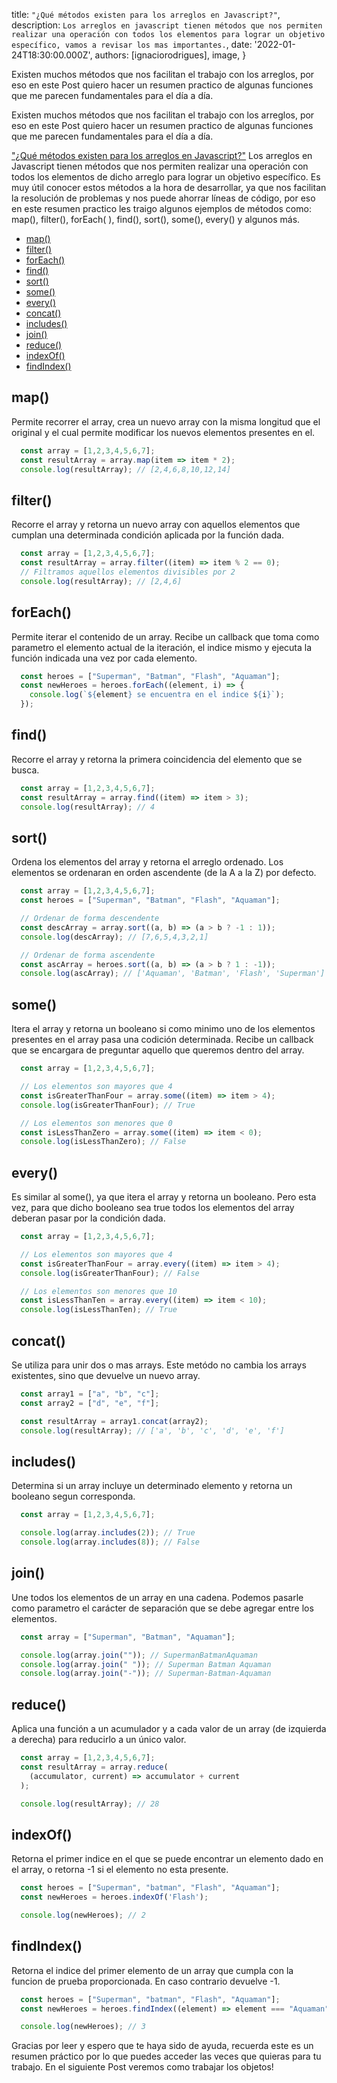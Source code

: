 
  title: `"¿Qué métodos existen para los arreglos en Javascript?"`,
  description: `Los arreglos en javascript tienen métodos que nos permiten realizar una operación con todos los elementos para lograr un objetivo específico, vamos a revisar los mas importantes.`,
  date: '2022-01-24T18:30:00.000Z',
  authors: [ignaciorodrigues],
  image,
}

<!--excerpt-->

Existen muchos métodos que nos facilitan el trabajo con los arreglos, por eso en este Post quiero hacer un resumen practico de algunas funciones que me parecen fundamentales para el día a día.

<!--/excerpt-->

Existen muchos métodos que nos facilitan el trabajo con los arreglos, por eso en este Post quiero hacer un resumen practico de algunas funciones que me parecen fundamentales para el día a día.

<!--<div className="aspect-w-16 aspect-h-9">
  <iframe
    src="https://www.youtube.com/embed/b-hrxkgkG-s?list=PL5f_mz_zU5eV0_7udNKr3qffGCkJ4Avb_"
    frameBorder="0"
    allow="accelerometer; autoplay; clipboard-write; encrypted-media; gyroscope; picture-in-picture"
    allowFullScreen
  ></iframe>
</div>-->

["¿Qué métodos existen para los arreglos en Javascript?"](https://ignaciorodrigues.com/blog/javascript-arrays) Los arreglos en Javascript tienen métodos que nos permiten realizar una operación con todos los elementos de dicho arreglo para lograr un objetivo específico.
Es muy útil conocer estos métodos a la hora de desarrollar, ya que nos facilitan la resolución de problemas y nos puede ahorrar líneas de código, por eso en este resumen practico les traigo algunos ejemplos de métodos como: map(), filter(), forEach( ), find(), sort(), some(), every() y algunos más.

- [map()](#map)
- [filter()](#filter)
- [forEach()](#for-each)
- [find()](#find)
- [sort()](#sort)
- [some()](#some)
- [every()](#every)
- [concat()](#concat)
- [includes()](#includes)
- [join()](#join)
- [reduce()](#reduce)
- [indexOf()](#index-of)
- [findIndex()](#find-index)

## map()

Permite recorrer el array, crea un nuevo array con la misma longitud que el original y el cual permite modificar los nuevos elementos presentes en el.

```javascript
  const array = [1,2,3,4,5,6,7];
  const resultArray = array.map(item => item * 2);
  console.log(resultArray); // [2,4,6,8,10,12,14]
```

## filter()

Recorre el array y retorna un nuevo array con aquellos elementos que cumplan una determinada condición aplicada por la función dada.

```javascript
  const array = [1,2,3,4,5,6,7];
  const resultArray = array.filter((item) => item % 2 == 0);
  // Filtramos aquellos elementos divisibles por 2
  console.log(resultArray); // [2,4,6]
```

## forEach()

Permite iterar el contenido de un array. Recibe un callback que toma como parametro el elemento actual de la iteración, el indice mismo y ejecuta la función indicada una vez por cada elemento. 

```javascript
  const heroes = ["Superman", "Batman", "Flash", "Aquaman"];
  const newHeroes = heroes.forEach((element, i) => {
    console.log(`${element} se encuentra en el indice ${i}`);
  });
```

## find()

Recorre el array y retorna la primera coincidencia del elemento que se busca.

```javascript
  const array = [1,2,3,4,5,6,7];
  const resultArray = array.find((item) => item > 3);
  console.log(resultArray); // 4
```

## sort()

Ordena los elementos del array y retorna el arreglo ordenado. Los elementos se ordenaran en orden ascendente (de la A a la Z) por defecto.

```javascript
  const array = [1,2,3,4,5,6,7];
  const heroes = ["Superman", "Batman", "Flash", "Aquaman"];

  // Ordenar de forma descendente
  const descArray = array.sort((a, b) => (a > b ? -1 : 1));
  console.log(descArray); // [7,6,5,4,3,2,1]

  // Ordenar de forma ascendente
  const ascArray = heroes.sort((a, b) => (a > b ? 1 : -1));
  console.log(ascArray); // ['Aquaman', 'Batman', 'Flash', 'Superman']
```

## some()

Itera el array y retorna un booleano si como minimo uno de los elementos presentes en el array pasa una codición determinada. Recibe un callback que se encargara de preguntar aquello que queremos dentro del array.

```javascript
  const array = [1,2,3,4,5,6,7];

  // Los elementos son mayores que 4
  const isGreaterThanFour = array.some((item) => item > 4);
  console.log(isGreaterThanFour); // True

  // Los elementos son menores que 0
  const isLessThanZero = array.some((item) => item < 0);
  console.log(isLessThanZero); // False
```

## every()

Es similar al some(), ya que itera el array y retorna un booleano. Pero esta vez, para que dicho booleano sea true todos los elementos del array deberan pasar por la condición dada.

```javascript
  const array = [1,2,3,4,5,6,7];

  // Los elementos son mayores que 4
  const isGreaterThanFour = array.every((item) => item > 4);
  console.log(isGreaterThanFour); // False

  // Los elementos son menores que 10
  const isLessThanTen = array.every((item) => item < 10);
  console.log(isLessThanTen); // True
```

## concat()

Se utiliza para unir dos o mas arrays. Este metódo no cambia los arrays existentes, sino que devuelve un nuevo array.

```javascript
  const array1 = ["a", "b", "c"];
  const array2 = ["d", "e", "f"];

  const resultArray = array1.concat(array2);
  console.log(resultArray); // ['a', 'b', 'c', 'd', 'e', 'f']
```

## includes()

Determina si un array incluye un determinado elemento y retorna un booleano segun corresponda.

```javascript
  const array = [1,2,3,4,5,6,7];

  console.log(array.includes(2)); // True
  console.log(array.includes(8)); // False
```

## join()

Une todos los elementos de un array en una cadena. Podemos pasarle como parametro el carácter de separación que se debe agregar entre los elementos.

```javascript
  const array = ["Superman", "Batman", "Aquaman"];

  console.log(array.join("")); // SupermanBatmanAquaman
  console.log(array.join(" ")); // Superman Batman Aquaman
  console.log(array.join("-")); // Superman-Batman-Aquaman
```

## reduce()

Aplica una función a un acumulador y a cada valor de un array (de izquierda a derecha) para reducirlo a un único valor.

```javascript
  const array = [1,2,3,4,5,6,7];
  const resultArray = array.reduce(
    (accumulator, current) => accumulator + current
  );

  console.log(resultArray); // 28
```

## indexOf()

Retorna el primer indice en el que se puede encontrar un elemento dado en el array, o retorna -1 si el elemento no esta presente.

```javascript
  const heroes = ["Superman", "batman", "Flash", "Aquaman"];
  const newHeroes = heroes.indexOf('Flash');

  console.log(newHeroes); // 2
```

## findIndex()

Retorna el indice del primer elemento de un array que cumpla con la funcion de prueba proporcionada. En caso contrario devuelve -1.

```javascript
  const heroes = ["Superman", "batman", "Flash", "Aquaman"];
  const newHeroes = heroes.findIndex((element) => element === "Aquaman");

  console.log(newHeroes); // 3
```

<Footer>
  Gracias por leer y espero que te haya sido de ayuda, recuerda este es un resumen práctico por lo que puedes acceder las veces que quieras para tu trabajo. En el siguiente Post veremos como trabajar los objetos!
</Footer>
